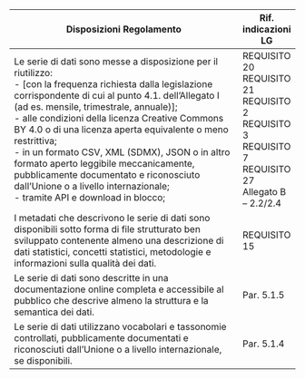 | **Disposizioni Regolamento** | **Rif. indicazioni LG** |
| ---------------------------------------------------------------------------------------------------------------------------------------------------------------------------------------------------------------------------------------------------------------------------------------------------------------------------------------------------------------------------------------------------------------------------------------------------------------------------------------------------------------------------------------------------------- | ----------------------------------------------------------------------------------------------------------------- |
| Le serie di dati sono messe a disposizione per il riutilizzo:<br>\- [con la frequenza richiesta dalla legislazione corrispondente di cui al punto 4.1. dell’Allegato I (ad es. mensile, trimestrale, annuale)];<br>\- alle condizioni della licenza Creative Commons BY 4.0 o di una licenza aperta equivalente o meno restrittiva;<br>\- in un formato CSV, XML (SDMX), JSON o in altro formato aperto leggibile meccanicamente, pubblicamente documentato e riconosciuto dall’Unione o a livello internazionale;<br>\- tramite API e download in blocco; | REQUISITO 20<br>REQUISITO 21<br>REQUISITO 2<br>REQUISITO 3<br>REQUISITO 7<br>REQUISITO 27<br>Allegato B – 2.2/2.4 |
| I metadati che descrivono le serie di dati sono disponibili sotto forma di file strutturato ben sviluppato contenente almeno una descrizione di dati statistici, concetti statistici, metodologie e informazioni sulla qualità dei dati. | REQUISITO 15 |
| Le serie di dati sono descritte in una documentazione online completa e accessibile al pubblico che descrive almeno la struttura e la semantica dei dati. | Par. 5.1.5 |
| Le serie di dati utilizzano vocabolari e tassonomie controllati, pubblicamente documentati e riconosciuti dall’Unione o a livello internazionale, se disponibili. | Par. 5.1.4 |
